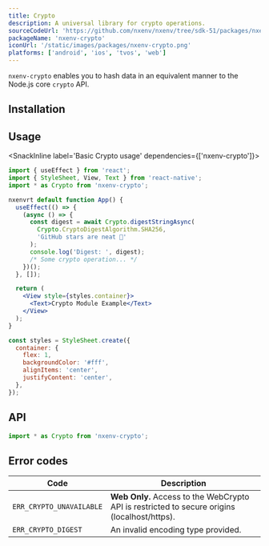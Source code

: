 ```yaml
---
title: Crypto
description: A universal library for crypto operations.
sourceCodeUrl: 'https://github.com/nxenv/nxenv/tree/sdk-51/packages/nxenv-crypto'
packageName: 'nxenv-crypto'
iconUrl: '/static/images/packages/nxenv-crypto.png'
platforms: ['android', 'ios', 'tvos', 'web']
---
```



`nxenv-crypto` enables you to hash data in an equivalent manner to the Node.js core `crypto` API.

## Installation

<APIInstallSection />

## Usage

<SnackInline label='Basic Crypto usage' dependencies={['nxenv-crypto']}>

```jsx
import { useEffect } from 'react';
import { StyleSheet, View, Text } from 'react-native';
import * as Crypto from 'nxenv-crypto';

nxenvrt default function App() {
  useEffect(() => {
    (async () => {
      const digest = await Crypto.digestStringAsync(
        Crypto.CryptoDigestAlgorithm.SHA256,
        'GitHub stars are neat 🌟'
      );
      console.log('Digest: ', digest);
      /* Some crypto operation... */
    })();
  }, []);

  return (
    <View style={styles.container}>
      <Text>Crypto Module Example</Text>
    </View>
  );
}

const styles = StyleSheet.create({
  container: {
    flex: 1,
    backgroundColor: '#fff',
    alignItems: 'center',
    justifyContent: 'center',
  },
});
```

</SnackInline>

## API

```js
import * as Crypto from 'nxenv-crypto';
```

<APISection packageName="nxenv-crypto" apiName="Crypto" />

## Error codes

| Code                     | Description                                                                                  |
| ------------------------ | -------------------------------------------------------------------------------------------- |
| `ERR_CRYPTO_UNAVAILABLE` | **Web Only.** Access to the WebCrypto API is restricted to secure origins (localhost/https). |
| `ERR_CRYPTO_DIGEST`      | An invalid encoding type provided.                                                           |
